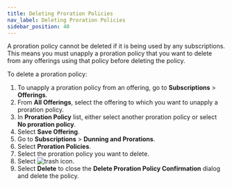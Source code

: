 ```yaml
---
title: Deleting Proration Policies
nav_label: Deleting Proration Policies
sidebar_position: 40
---
```


A proration policy cannot be deleted if it is being used by any subscriptions. This means you must unapply a proration policy that you want to delete from any offerings using that policy before deleting the policy. 

To delete a proration policy:

1. To unapply a proration policy from an offering, go to **Subscriptions** > **Offerings**.
2. From **All Offerings**, select the offering to which you want to unapply a proration policy. 
3. In **Proration Policy** list, either select another proration policy or select **No proration policy**. 
4. Select **Save Offering**.
5. Go to **Subscriptions** > **Dunning and Prorations**.
6. Select **Proration Policies**.
7. Select the proration policy you want to delete. 
8. Select ![trash icon](/assets/trash-icon.png).
9. Select **Delete** to close the **Delete Proration Policy Confirmation** dialog and delete the policy.